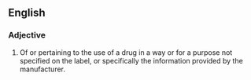 ==English==

===Adjective===


# Of or pertaining to the use of a drug in a way or for a purpose not specified on the label, or specifically the information provided by the manufacturer.